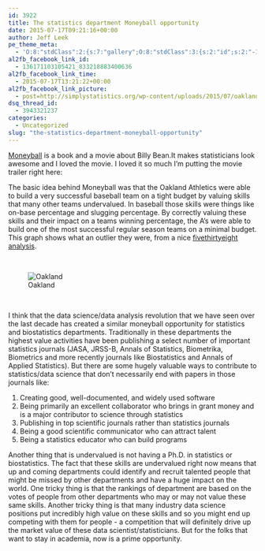```yaml
---
id: 3922
title: The statistics department Moneyball opportunity
date: 2015-07-17T09:21:16+00:00
author: Jeff Leek
pe_theme_meta:
  - 'O:8:"stdClass":2:{s:7:"gallery";O:8:"stdClass":3:{s:2:"id";s:2:"-1";s:5:"width";s:0:"";s:6:"height";s:0:"";}s:5:"video";O:8:"stdClass":1:{s:2:"id";s:2:"-1";}}'
al2fb_facebook_link_id:
  - 136171103105421_833218883400636
al2fb_facebook_link_time:
  - 2015-07-17T13:21:22+00:00
al2fb_facebook_link_picture:
  - post=http://simplystatistics.org/wp-content/uploads/2015/07/oakland-1024x818.png
dsq_thread_id:
  - 3943321237
categories:
  - Uncategorized
slug: "the-statistics-department-moneyball-opportunity"
---
```

[Moneyball](https://en.wikipedia.org/wiki/Moneyball) is a book and a movie about Billy Bean.It makes statisticians look awesome and I loved the movie. I loved it so much I'm putting the movie trailer right here:



The basic idea behind Moneyball was that the Oakland Athletics were able to build a very successful baseball team on a tight budget by valuing skills that many other teams undervalued. In baseball those skills were things like on-base percentage and slugging percentage. By correctly valuing these skills and their impact on a teams winning percentage, the A's were able to build one of the most successful regular season teams on a minimal budget. This graph shows what an outlier they were, from a nice [fivethirtyeight  analysis](http://fivethirtyeight.com/features/billion-dollar-billy-beane/).

&nbsp;

![Oakland](https://espnfivethirtyeight.files.wordpress.com/2014/07/morris-feature-beane-1.png?w=1150&quality=90&strip=info)

&nbsp;

I think that the data science/data analysis revolution that we have seen over the last decade has created a similar moneyball opportunity for statistics and biostatistics departments. Traditionally in these departments the highest value activities have been publishing a select number of important statistics journals (JASA, JRSS-B, Annals of Statistics, Biometrika, Biometrics and more recently journals like Biostatistics and Annals of Applied Statistics). But there are some hugely valuable ways to contribute to statistics/data science that don't necessarily end with papers in those journals like:

  1. Creating good, well-documented, and widely used software
  2. Being primarily an excellent collaborator who brings in grant money and is a major contributor to science through statistics
  3. Publishing in top scientific journals rather than statistics journals
  4. Being a good scientific communicator who can attract talent
  5. Being a statistics educator who can build programs

Another thing that is undervalued is not having a Ph.D. in statistics or biostatistics. The fact that these skills are undervalued right now means that up and coming departments could identify and recruit talented people that might be missed by other departments and have a huge impact on the world. One tricky thing is that the rankings of department are based on the votes of people from other departments who may or may not value these same skills. Another tricky thing is that many industry data science positions put incredibly high value on these skills and so you might end up competing with them for people - a competition that will definitely drive up the market value of these data scientist/statisticians. But for the folks that want to stay in academia, now is a prime opportunity.
